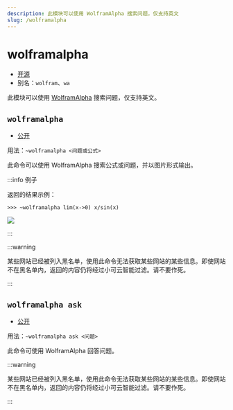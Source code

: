 ```yaml
---
description: 此模块可以使用 WolframAlpha 搜索问题，仅支持英文
slug: /wolframalpha
---
```


# wolframalpha

- [开源](help/faq#为什么有些模块没有开源)
- 别名：`wolfram`、`wa`

此模块可以使用 [WolframAlpha](https://wolframalpha.com/) 搜索问题，仅支持英文。

## `wolframalpha`

- [公开](permissions)

用法：`~wolframalpha <问题或公式>`

此命令可以使用 WolframAlpha 搜索公式或问题，并以图片形式输出。

:::info 例子

返回的结果示例：

```
>>> ~wolframalpha lim(x->0) x/sin(x)
```

![](https://z1.ax1x.com/2023/11/12/piG8jqe.png)

:::

:::warning

某些网站已经被列入黑名单，使用此命令无法获取某些网站的某些信息。即使网站不在黑名单内，返回的内容仍将经过小可云智能过滤。请不要作死。

:::

## `wolframalpha ask`

- [公开](permissions)

用法：`~wolframalpha ask <问题>`

此命令可使用 WolframAlpha 回答问题。

:::warning

某些网站已经被列入黑名单，使用此命令无法获取某些网站的某些信息。即使网站不在黑名单内，返回的内容仍将经过小可云智能过滤。请不要作死。

:::
